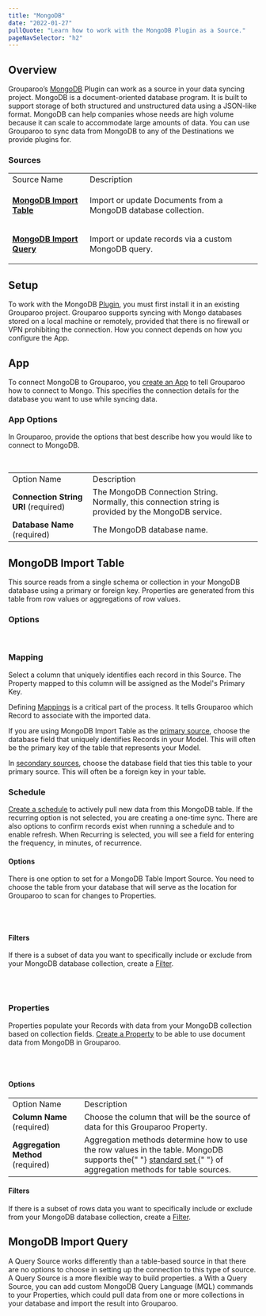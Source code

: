 ```yaml
---
title: "MongoDB"
date: "2022-01-27"
pullQuote: "Learn how to work with the MongoDB Plugin as a Source."
pageNavSelector: "h2"
---
```


<PluginDocsLinks plugin="Mongo" />

## Overview

Grouparoo’s [MongoDB](https://www.mongodb.com/) Plugin can work as a source in your data syncing project. MongoDB is a document-oriented database program. It is built to support storage of both structured and unstructured data using a JSON-like format. MongoDB can help companies whose needs are high volume because it can scale to accommodate large amounts of data. You can use Grouparoo to sync data from MongoDB to any of the Destinations we provide plugins for.

### Sources

<table className='docTable'>
    <tablebody>
  <tr>
   <td>Source Name
   </td>
   <td>Description
   </td>
  </tr>
  <tr>
   <td><strong>

<a href="##mongodb-import-table">MongoDB Import Table</a></strong>
   </td>
   <td>Import or update Documents from a MongoDB database collection.
   </td>
  </tr>
  <tr>
   <td><strong>

<a href="#mongodb-import-query">MongoDB Import Query</a></strong>
   </td>
   <td>Import or update records via a custom MongoDB query.
   </td>
  </tr>
  </tablebody>
</table>

## Setup

To work with the MongoDB [Plugin](https://www.grouparoo.com/docs/getting-started/product-concepts#plugin), you must first install it in an existing Grouparoo project. Grouparoo supports syncing with Mongo databases stored on a local machine or remotely, provided that there is no firewall or VPN prohibiting the connection. How you connect depends on how you configure the App.

## App

To connect MongoDB to Grouparoo, you [create an App](https://www.grouparoo.com/docs/config/apps) to tell Grouparoo how to connect to Mongo. This specifies the connection details for the database you want to use while syncing data.

### App Options

In Grouparoo, provide the options that best describe how you would like to connect to MongoDB.

<ImageInBrowserFrame
  src="/images/docs/integrations/mongo/app/options.png"
  alt="Mongo App Options"
  width={750}
  height={236}
/>
<br />

<table className="docTable">
  <tablebody>
    <tr>
      <td>Option Name</td>
      <td>Description</td>
    </tr>
    <tr>
      <td>
        <strong>Connection String URI</strong> (required)
      </td>
      <td>
        The MongoDB Connection String. Normally, this connection string is
        provided by the MongoDB service.
      </td>
    </tr>
    <tr>
      <td>
        <strong>Database Name </strong>(required)
      </td>
      <td>The MongoDB database name.</td>
    </tr>
  </tablebody>
</table>

## MongoDB Import Table

This source reads from a single schema or collection in your MongoDB database using a primary or foreign key. Properties are generated from this table from row values or aggregations of row values.

### Options

<ImageInBrowserFrame
  src="/images/docs/integrations/mongo/import-table/options.png"
  alt="Mongo Import Table Options"
  width={750}
  height={140}
/>
<br />

### Mapping

Select a column that uniquely identifies each record in this Source. The Property mapped to this column will be assigned as the Model's Primary Key.

Defining [Mappings](https://www.grouparoo.com/docs/getting-started/product-concepts#mapping) is a critical part of the process. It tells Grouparoo which Record to associate with the imported data.

If you are using MongoDB Import Table as the [primary source](https://www.grouparoo.com/docs/config/code-config/sources), choose the database field that uniquely identifies Records in your Model. This will often be the primary key of the table that represents your Model.

In [secondary sources](https://www.grouparoo.com/docs/config/code-config/sources), choose the database field that ties this table to your primary source. This will often be a foreign key in your table.

### Schedule

[Create a schedule](https://www.grouparoo.com/docs/config/sources#step-4-add-a-schedule) to actively pull new data from this MongoDB table. If the recurring option is not selected, you are creating a one-time sync. There are also options to confirm records exist when running a schedule and to enable refresh. When Recurring is selected, you will see a field for entering the frequency, in minutes, of recurrence.

#### Options

There is one option to set for a MongoDB Table Import Source. You need to choose the table from your database that will serve as the location for Grouparoo to scan for changes to Properties.

<ImageInBrowserFrame
  src="/images/docs/integrations/mongo/import-table/schedule.png"
  alt="Mongo Import Table Schedule"
  width={750}
  height={211}
/>
<br />
<br />

#### Filters

If there is a subset of data you want to specifically include or exclude from your MongoDB database collection, create a [Filter](https://www.grouparoo.com/docs/getting-started/product-concepts#filter).

<ImageInBrowserFrame
  src="/images/docs/integrations/mongo/import-table/filters.png"
  alt="Mongo Import Table Filters"
  width={750}
  height={386}
/>
<br />
<br />

### Properties

Properties populate your Records with data from your MongoDB collection based on collection fields. [Create a Property](https://www.grouparoo.com/docs/config/properties) to be able to use document data from MongoDB in Grouparoo.

<ImageInBrowserFrame
  src="/images/docs/integrations/mongo/import-table/properties.png"
  alt="Mongo Import Table Properties"
  width={750}
  height={723}
/>
<br />
<br />

#### Options

<table className="docTable">
  <tablebody>
    <tr>
      <td>Option Name</td>
      <td>Description</td>
    </tr>
    <tr>
      <td>
        <strong>Column Name</strong> (required)
      </td>
      <td>
        Choose the column that will be the source of data for this Grouparoo
        Property.
      </td>
    </tr>
    <tr>
      <td>
        <strong>Aggregation Method</strong> (required)
      </td>
      <td>
        Aggregation methods determine how to use the row values in the table.
        MongoDB supports the{" "}
        <a href="https://www.grouparoo.com/docs/config/code-config/properties#aggregation-method-and-filters">
          standard set
        </a>{" "}
        of aggregation methods for table sources.
      </td>
    </tr>
  </tablebody>
</table>

#### Filters

If there is a subset of rows data you want to specifically include or exclude from your MongoDB database collection, create a [Filter](https://www.grouparoo.com/docs/getting-started/product-concepts#filter).

## MongoDB Import Query

A Query Source works differently than a table-based source in that there are no options to choose in setting up the connection to this type of source. A Query Source is a more flexible way to build properties.
a
With a Query Source, you can add custom MongoDB Query Language (MQL) commands to your Properties, which could pull data from one or more collections in your database and import the result into Grouparoo.

<PluginDocsIntegrationNotes plugin="MongoDB" />
